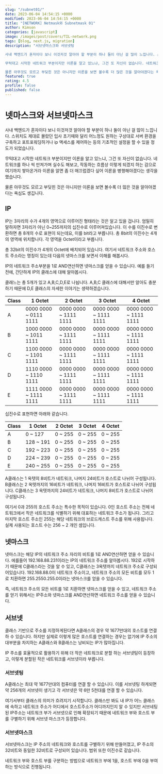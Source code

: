 ```yaml
---
slug: "/subnet01/"
date: 2023-06-04 14:54:15 +0000
modified: 2023-06-04 14:54:15 +0000
title: "[NETWORK] Netmask와 Subnetmask 01"
author: Kimson
categories: [javascript]
image: /images/post/covers/TIL-network.png
tags: [blog, next.js, migration]
description: "서브넷마스크와 서브넷팅

사내 백엔드가 혼자이다 보니 이것저것 알아야 할 부분이 하나 둘이 아닌 걸 많이 느낍니다. 스위치도 제대로 몰랐던 입사 초기때와 달리 어느정도 원하는 구상대로 서버 환경을 구축하고 포트포워딩하거나 ip 액세스를 제어하는 등의 기초적인 설정을 할 수 있을 정도가 되었습니다.

무턱대고 시작한 네트워크 부분이지만 이론을 알고 있느냐, 그건 또 자신이 없습니다. 네트워크를 하나 씩 만져가며 실수도 해보고, 작동하는 흐름상 이렇게 되겠지 하는 감으로 여기까지 쌓아온거라 이론을 알면 좀 더 매끄럽겠다 싶어 이론을 병행해야겠다는 생각을 했습니다.

물론 아무것도 모르고 부딪힌 것은 아니지만 이론을 보면 볼수록 더 많은 것을 알아야겠다는 욕심도 생깁니다."
featured: true
rating: 4.5
profile: false
published: false
---
```


# 넷마스크와 서브넷마스크

사내 백엔드가 혼자이다 보니 이것저것 알아야 할 부분이 하나 둘이 아닌 걸 많이 느낍니다. 스위치도 제대로 몰랐던 입사 초기때와 달리 어느정도 원하는 구상대로 서버 환경을 구축하고 포트포워딩하거나 ip 액세스를 제어하는 등의 기초적인 설정을 할 수 있을 정도가 되었습니다.

무턱대고 시작한 네트워크 부분이지만 이론을 알고 있느냐, 그건 또 자신이 없습니다. 네트워크를 하나 씩 만져가며 실수도 해보고, 작동하는 흐름상 이렇게 되겠지 하는 감으로 여기까지 쌓아온거라 이론을 알면 좀 더 매끄럽겠다 싶어 이론을 병행해야겠다는 생각을 했습니다.

물론 아무것도 모르고 부딪힌 것은 아니지만 이론을 보면 볼수록 더 많은 것을 알아야겠다는 욕심도 생깁니다.

## IP

IP는 3자리의 수가 4개의 영역으로 이루어진 형태라는 것은 알고 있을 겁니다. 엄밀히 말하자면 3자리가 아닌 0~255까지의 십진수로 이루어져있습니다. 이 수를 이진수로 변환하면 총 8개의 수로 표현이 되는데요, 이를 bit라고 부릅니다. 총 8bit의 이진수는 4개의 영역에 위치합니다. 각 영역을 Octet이라고 부릅니다.

총 32bit의 이진수가 4개의 Octet에 배치되어 있습니다. 여기서 네트워크 주소와 호스트 주소라는 명칭이 있는데 다음의 넷마스크를 보면서 이해를 해봅시다.

IP의 네트워크 주소부분을 1로 AND연산하면 넷마스크를 얻을 수 있습니다. 예를 들기 전에, 간단하게 IP의 클래스에 대해 알아봅시다.

클래느는 총 5개가 있고 A,B,C,D,E로 나뉩니다. A,B,C 클래스에 대해서만 알아도 충분하기 때문에 D,E 클래스의 자세한 이야기는 생략하겠습니다.

| Class | 1 Octet               | 2 Octet               | 3 Octet               | 4 Octet               |
| ----- | --------------------- | --------------------- | --------------------- | --------------------- |
| A     | 0000 0000 ~ 0111 1111 | 0000 0000 ~ 1111 1111 | 0000 0000 ~ 1111 1111 | 0000 0000 ~ 1111 1111 |
| B     | 1000 0000 ~ 1011 1111 | 0000 0000 ~ 1111 1111 | 0000 0000 ~ 1111 1111 | 0000 0000 ~ 1111 1111 |
| C     | 1100 0000 ~ 1101 1111 | 0000 0000 ~ 1111 1111 | 0000 0000 ~ 1111 1111 | 0000 0000 ~ 1111 1111 |
| D     | 1110 0000 ~ 1110 1111 | 0000 0000 ~ 1111 1111 | 0000 0000 ~ 1111 1111 | 0000 0000 ~ 1111 1111 |
| E     | 1111 0000 ~ 1111 1111 | 0000 0000 ~ 1111 1111 | 0000 0000 ~ 1111 1111 | 0000 0000 ~ 1111 1111 |

십진수로 표현하면 아래와 같습니다.

| Class | 1 Octet   | 2 Octet | 3 Octet | 4 Octet |
| ----- | --------- | ------- | ------- | ------- |
| A     | 0 ~ 127   | 0 ~ 255 | 0 ~ 255 | 0 ~ 255 |
| B     | 128 ~ 191 | 0 ~ 255 | 0 ~ 255 | 0 ~ 255 |
| C     | 192 ~ 223 | 0 ~ 255 | 0 ~ 255 | 0 ~ 255 |
| D     | 224 ~ 239 | 0 ~ 255 | 0 ~ 255 | 0 ~ 255 |
| E     | 240 ~ 255 | 0 ~ 255 | 0 ~ 255 | 0 ~ 255 |

A클래스는 1 옥텟의 8비트가 네트워크, 나머지 24비트가 호스트로 나뉘어 구성됩니다. B클래스는 2 옥텟까지의 16비트가 네트워크, 나머지 16비트가 호스트로 나뉘어 구성됩니다. C클래스는 3 옥텟까지의 24비트가 네트워크, 나머지 8비트가 호스트로 나뉘어 구성됩니다.

여기서 0과 255의 호스트 주소는 특수한 목적이 있습니다. 0인 호스트 주소는 전체 네트워크에서 작은 네트워크를 식별하기 위해 대표하는 네트워크 주소가 됩니다. 그리고 마지막 호스트 주소인 255는 해당 네트워크의 브로드캐스트 주소를 위해 사용됩니다. 실제 사용되는 호스트 수는 256 ~ 2 개인 셈입니다.

## 넷마스크

넷마스크는 해당 IP의 네트워크 주소 자리의 비트를 1로 AND연산하면 얻을 수 있습니다. 에를들어 192.168.88.231이라는 IP의 네트워크 주소를 알아봅시다. 192로 시작하기 때문에 C클래스라는 것을 알 수 있고, C클래스는 3옥텟까지 네트워크 주소로 구성되어있습니다. 192.168.88.0이 네트워크 주소이고, 네트워크 주소의 모든 비트를 모두 1로 치환하면 255.2550.255.0이라는 넷마스크를 얻을 수 있습니다.

즉, 네트워크 주소의 모든 비트를 1로 치환하면 넷마스크를 얻을 수 있고, 네트워크 주소를 얻기 위해서는 IP주소와 넷마스크를 AND연산하면 네트워크 주소를 얻을 수 있습니다.

## 서브넷

클래스 기반으로 주소를 지정하게된다면 A클래스의 경우 약 1677만대의 호스트를 연결하 수 있습니다. 하지만 실제로 이렇게 많은 호스트를 연결하는 경우는 없기에 IP 주소의 대부분을 차지하는 A클래스와 B클래스는 낭비되는 IP가 많아집니다.

IP 주소를 효율적으로 활용하기 위해 더 작은 네트워크로 분할 하는 서브넷팅이 등장하고, 이렇게 분할된 작은 네트워크를 서브넷이라 부릅니다.

### 서브넷팅

A클래스는 최대 약 1677만대의 컴퓨터를 연결 할 수 있습니다. 이를 서브넷팅 하게되면 약 256개의 서브넷이 생기고 각 서브넷은 약 6만 5천대를 연결 할 수 있습니다.

여기서부터 클래스의 의미가 흐려지기 시작합니다. 클래스만 봐도 내 IP가 어느 클래스에 속하고 네트워크 주소가 어디에서 호스트주소가 어디까지인지 알 수 있지만 서브네팅된 IP주소는 네트워크 부가 서브넷으로 인해 확장되기 때문에 네트워크 부와 호스트 부를 구별하기 위해 서브넷 마스크가 등장합니다.

### 서브넷마스크

서브넷마스크는 IP 주소의 네트워크와 호스트를 구별하기 위해 만들어졌고, IP 주소의 32비트와 동일한 32비트로 구성되어 있습니다. 범위 또한 이진수로 같습니다.

네트워크 부와 호스트 부를 구분하는 방법으로 네트워크 부에 1을, 호스트 부에 0을 부여하는 방식으로 진행됩니다.
